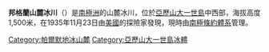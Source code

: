 {{Coord|69|0|S|71|30|W|source:GNIS|display=title}}

'''邦格蘭山麓冰川'''（{{lang-en|Bongrain Ice Piedmont}}）是[[南極洲|南極洲]]的山麓冰川，位於[[亞歷山大一世島|亞歷山大一世島]]中西部，海拔高度1,500米，在1935年11月23日由[[美國|美國]]的探險家發現，現時由[[南極條約體系|南極條約體系]]管理。

{{DEFAULTSORT:Bongrain Ice Piedmont}}
[[Category:帕爾默地冰山麓|Category:帕爾默地冰山麓]]
[[Category:亞歷山大一世島冰體|Category:亞歷山大一世島冰體]]

{{AlexanderIsland-geo-stub}}
